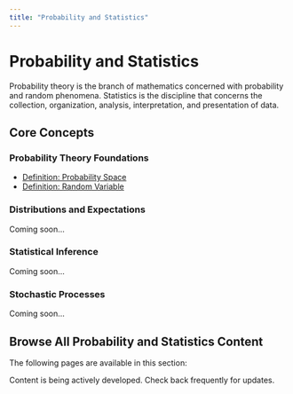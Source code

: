 ```yaml
---
title: "Probability and Statistics"
---
```


# Probability and Statistics

Probability theory is the branch of mathematics concerned with probability and random phenomena. Statistics is the discipline that concerns the collection, organization, analysis, interpretation, and presentation of data.

## Core Concepts

### Probability Theory Foundations
- [Definition: Probability Space](def-probability-space.qmd)
- [Definition: Random Variable](def-random-variable.qmd)

### Distributions and Expectations
Coming soon...

### Statistical Inference
Coming soon...

### Stochastic Processes
Coming soon...

## Browse All Probability and Statistics Content

The following pages are available in this section:

:::{.callout-note}
Content is being actively developed. Check back frequently for updates.
:::